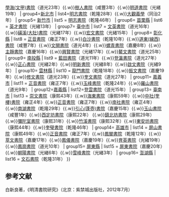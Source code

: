 {{Navbox 
| name   = 臺灣的書院
| title  = [[臺灣的書院]]
| style  = width:100%;text-align:left;
| titlestyle = background-color: #A3D1D1
|groupstyle = background-color: #A3D1D1
| state  = collapsed
| group-style = width:17%;
| group1= [[基隆市]]
| list1 = [[崇基書院]]（光緒19年）
| group2= [[宜蘭縣]]
| list2 = [[仰山書院 (宜蘭縣)|仰山書院]]（嘉慶15年）
| group3= [[臺北市]]
| list3 = [[登瀛書院 (臺北市)|登瀛書院]]（光緒6年）{{.w}}[[學海書院|學海(文甲)書院]]（道光23年）{{.w}}[[樹人書院]]（咸豐3年）{{.w}}[[明道書院 (台北)|明道書院]]（光緒19年）
| group4=[[新北市]]
| list4=[[明志書院]]（乾隆28年）{{.w}}[[大觀義學]]（同治2年）
| group5= [[新竹市]]
| list5 = [[明志書院 (新竹)|明志書院]]（乾隆46年）
| group6= [[苗栗縣]]
| list6 = [[苗栗文昌祠|英才書院]]（光緒13年）
| group7= [[臺中市]]
| list7 = [[文英書院 (台中)|文英書院]]（道光16年）{{.w}}[[磺溪書院|磺溪(大肚)書院]]（光緒17年）{{.w}}[[宏文書院]]（光緒15年）
| group8= [[彰化縣]]
| list8 = [[正音書院]]（雍正7年）{{.w}}[[白沙書院]]（乾隆10年）{{.w}}[[道東書院 (臺灣)|道東(線西)書院]]（咸豐7年）{{.w}}[[文開書院]]（道光4年）{{.w}}[[螺青書院]]（嘉慶8年）{{.w}}[[主靜書院]]（嘉慶16年）{{.w}}[[興賢書院]]（光緒17年）{{.w}}[[鰲文書院]]（道光25年）
| group9= [[南投縣]]
| list9 = [[藍田書院 (臺灣)|藍田書院]]（道光11年）{{.w}}[[登瀛書院]]（道光27年）{{.w}}[[正心書院]]（光緒2年）{{.w}}[[明新書院]]（光緒8年）{{.w}}[[啟文書院]]（光緒9年）
| group10= [[雲林縣]]
| list10 = [[龍門書院]]（乾隆18年）{{.w}}[[振文書院]]（嘉慶19年）{{.w}}[[修文書院]]（道光23年）{{.w}}[[奎文書院]]（道光27年）
| group11= [[嘉義市]]
| list11 = [[正音書院]]（雍正7年）{{.w}}[[玉峰書院]]（乾隆24年）{{.w}}[[羅山書院]]（道光9年）
| group12=[[嘉義縣]]
| list12=[[登雲書院]]（道光15年）
| group13= [[臺南市]]
| list13 = [[崇文書院 (臺灣)|崇文書院]]（康熙43年）{{.w}}[[海東書院]]（康熙59年）{{.w}}[[奎樓書院|中社(奎樓)書院]]（雍正4年）{{.w}}[[正音書院]]（雍正7年）{{.w}}[[南社書院]]（雍正4年）{{.w}}[[南湖書院]]（乾隆29年）{{.w}}[[蓬壺書院|引心(蓬壺)書院]]（嘉慶15年）{{.w}}[[玉山書院]]（咸豐1年）{{.w}}[[西定坊書院]]（康熙22年） {{.w}}[[鎮北坊書院]]（康熙29年）{{.w}}[[彌陀室書院]]（康熙31年）{{.w}}[[竹溪書院]]（康熙32年）{{.w}}[[東安坊書院]]（康熙44年）{{.w}}[[奎璧書院]]（乾隆46年）
| group14= [[高雄市]]
| list14 = [[屏山書院 (臺灣)|屏山書院]]（康熙49年）{{.w}}[[正音書院]]（雍正7年）{{.w}}[[鳳閣書院]]（乾隆12年）{{.w}}[[萃文書院]]（嘉慶17年）{{.w}}[[鳳儀書院]]（嘉慶19年）{{.w}}[[登瀛書院 (高雄市)|育英書院]]（光緒19年）{{.w}}[[鳳崗書院]]（道光10年）
| group15= [[屏東縣]]
| list15 = [[屏東書院]]（嘉慶20年）{{.w}}[[朝陽書院]]（光緒6年）{{.w}}[[雪峰書院]]（光緒3年）
| group16= [[澎湖縣]]
| list16 = [[文石書院]]（乾隆31年）
}}<noinclude>{{Documentation}}


==参考文献==
{{reflist}}
白新良著，《明清書院研究》（北京：紫禁城出版社，2012年7月）
</noinclude>